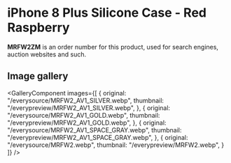 
# iPhone 8 Plus Silicone Case - Red Raspberry

<Callout type='info' emoji='👉🏻'>**MRFW2ZM** is an order number for this product, used for search engines, auction websites and such.</Callout>

## Image gallery

<GalleryComponent
    images={[
      {
        original: "/everysource/MRFW2_AV1_SILVER.webp",
        thumbnail: "/everypreview/MRFW2_AV1_SILVER.webp",
      },
      {
        original: "/everysource/MRFW2_AV1_GOLD.webp",
        thumbnail: "/everypreview/MRFW2_AV1_GOLD.webp",
      },
      {
        original: "/everysource/MRFW2_AV1_SPACE_GRAY.webp",
        thumbnail: "/everypreview/MRFW2_AV1_SPACE_GRAY.webp",
      },
      {
        original: "/everysource/MRFW2.webp",
        thumbnail: "/everypreview/MRFW2.webp",
      }
    ]}
  />
